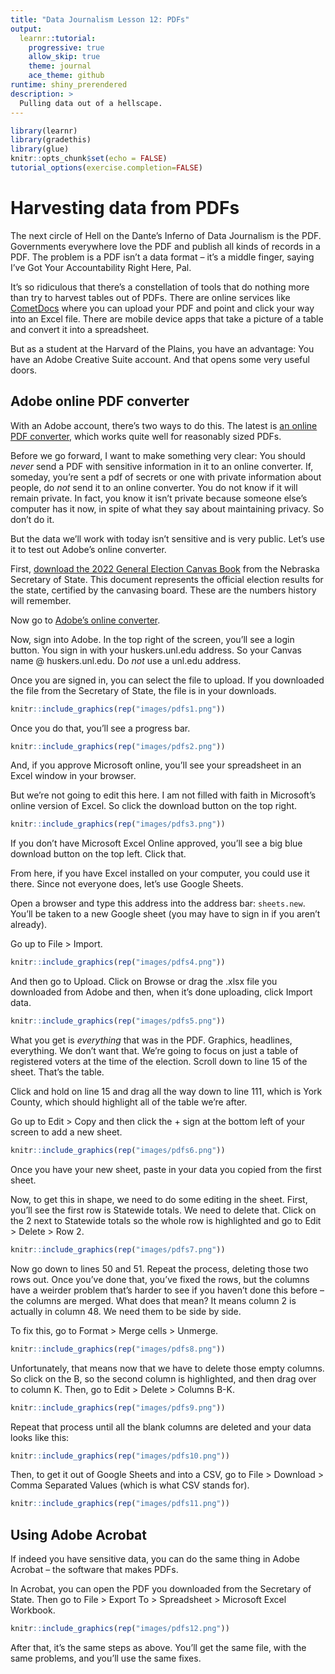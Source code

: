 ```yaml
---
title: "Data Journalism Lesson 12: PDFs"
output: 
  learnr::tutorial:
    progressive: true
    allow_skip: true
    theme: journal
    ace_theme: github
runtime: shiny_prerendered
description: >
  Pulling data out of a hellscape.
---
```

```r
library(learnr)
library(gradethis)
library(glue)
knitr::opts_chunk$set(echo = FALSE)
tutorial_options(exercise.completion=FALSE)
```

# Harvesting data from PDFs

The next circle of Hell on the Dante's Inferno of Data Journalism is the PDF. Governments everywhere love the PDF and publish all kinds of records in a PDF. The problem is a PDF isn't a data format -- it's a middle finger, saying I've Got Your Accountability Right Here, Pal.

It's so ridiculous that there's a constellation of tools that do nothing more than try to harvest tables out of PDFs. There are online services like [CometDocs](https://www.cometdocs.com/) where you can upload your PDF and point and click your way into an Excel file. There are mobile device apps that take a picture of a table and convert it into a spreadsheet. 

But as a student at the Harvard of the Plains, you have an advantage: You have an Adobe Creative Suite account. And that opens some very useful doors.

## Adobe online PDF converter

With an Adobe account, there's two ways to do this. The latest is [an online PDF converter](https://www.adobe.com/acrobat/online/pdf-to-excel.html), which works quite well for reasonably sized PDFs. 

Before we go forward, I want to make something very clear: You should *never* send a PDF with sensitive information in it to an online converter. If, someday, you're sent a pdf of secrets or one with private information about people, do *not* send it to an online converter. You do not know if it will remain private. In fact, you know it isn't private because someone else's computer has it now, in spite of what they say about maintaining privacy. So don't do it. 

But the data we'll work with today isn't sensitive and is very public. Let's use it to test out Adobe's online converter.

First, [download the 2022 General Election Canvas Book](https://sos.nebraska.gov/sites/sos.nebraska.gov/files/doc/elections/2022/2022%20General%20Canvass%20Book.pdf) from the Nebraska Secretary of State. This document represents the official election results for the state, certified by the canvasing board. These are the numbers history will remember.

Now go to [Adobe's online converter](https://www.adobe.com/acrobat/online/pdf-to-excel.html). 

Now, sign into Adobe. In the top right of the screen, you'll see a login button. You sign in with your huskers.unl.edu address. So your Canvas name @ huskers.unl.edu. Do *not* use a unl.edu address. 

Once you are signed in, you can select the file to upload. If you downloaded the file from the Secretary of State, the file is in your downloads. 

```r
knitr::include_graphics(rep("images/pdfs1.png"))
```

Once you do that, you'll see a progress bar. 

```r
knitr::include_graphics(rep("images/pdfs2.png"))
```

And, if you approve Microsoft online, you'll see your spreadsheet in an Excel window in your browser. 

But we're not going to edit this here. I am not filled with faith in Microsoft's online version of Excel. So click the download button on the top right. 

```r
knitr::include_graphics(rep("images/pdfs3.png"))
```

If you don't have Microsoft Excel Online approved, you'll see a big blue download button on the top left. Click that. 

From here, if you have Excel installed on your computer, you could use it there. Since not everyone does, let's use Google Sheets. 

Open a browser and type this address into the address bar: `sheets.new`. You'll be taken to a new Google sheet (you may have to sign in if you aren't already). 

Go up to File > Import.

```r
knitr::include_graphics(rep("images/pdfs4.png"))
```

And then go to Upload. Click on Browse or drag the .xlsx file you downloaded from Adobe and then, when it's done uploading, click Import data. 

```r
knitr::include_graphics(rep("images/pdfs5.png"))
```

What you get is *everything* that was in the PDF. Graphics, headlines, everything. We don't want that. We're going to focus on just a table of registered voters at the time of the election. Scroll down to line 15 of the sheet. That's the table.

Click and hold on line 15 and drag all the way down to line 111, which is York County, which should highlight all of the table we're after. 

Go up to Edit > Copy and then click the + sign at the bottom left of your screen to add a new sheet.

```r
knitr::include_graphics(rep("images/pdfs6.png"))
```

Once you have your new sheet, paste in your data you copied from the first sheet.

Now, to get this in shape, we need to do some editing in the sheet. First, you'll see the first row is Statewide totals. We need to delete that. Click on the 2 next to Statewide totals so the whole row is highlighted and go to Edit > Delete > Row 2.

```r
knitr::include_graphics(rep("images/pdfs7.png"))
```

Now go down to lines 50 and 51. Repeat the process, deleting those two rows out. Once you've done that, you've fixed the rows, but the columns have a weirder problem that's harder to see if you haven't done this before -- the columns are merged. What does that mean? It means column 2 is actually in column 48. We need them to be side by side. 

To fix this, go to Format > Merge cells > Unmerge.

```r
knitr::include_graphics(rep("images/pdfs8.png"))
```

Unfortunately, that means now that we have to delete those empty columns. So click on the B, so the second column is highlighted, and then drag over to column K. Then, go to Edit > Delete > Columns B-K.

```r
knitr::include_graphics(rep("images/pdfs9.png"))
```

Repeat that process until all the blank columns are deleted and your data looks like this:

```r
knitr::include_graphics(rep("images/pdfs10.png"))
```

Then, to get it out of Google Sheets and into a CSV, go to File > Download > Comma Separated Values (which is what CSV stands for).

```r
knitr::include_graphics(rep("images/pdfs11.png"))
```

## Using Adobe Acrobat

If indeed you have sensitive data, you can do the same thing in Adobe Acrobat -- the software that makes PDFs. 

In Acrobat, you can open the PDF you downloaded from the Secretary of State. Then go to File > Export To > Spreadsheet > Microsoft Excel Workbook. 

```r
knitr::include_graphics(rep("images/pdfs12.png"))
```

After that, it's the same steps as above. You'll get the same file, with the same problems, and you'll use the same fixes. 

